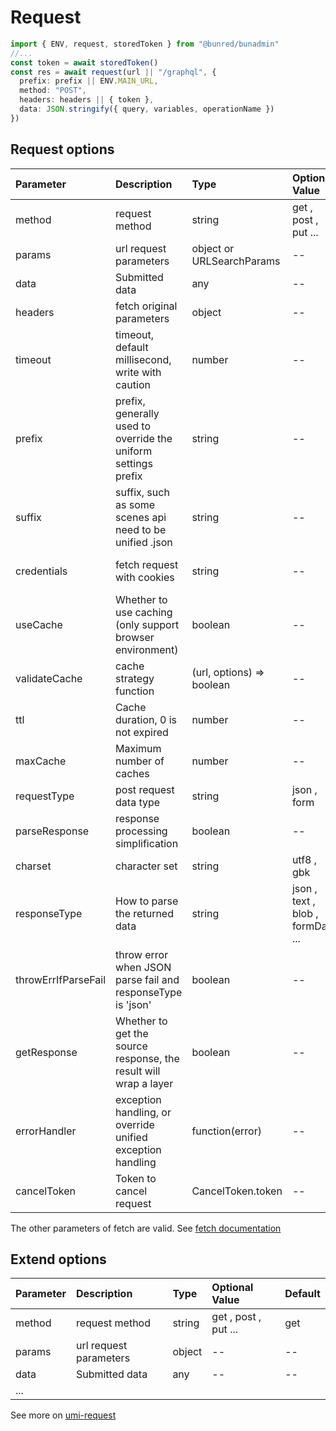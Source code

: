 # Request

``` ts
import { ENV, request, storedToken } from "@bunred/bunadmin"
//...
const token = await storedToken()
const res = await request(url || "/graphql", {
  prefix: prefix || ENV.MAIN_URL,
  method: "POST",
  headers: headers || { token },
  data: JSON.stringify({ query, variables, operationName })
})
```

## Request options

| Parameter           | Description                                                      | Type                      | Optional Value                    | Default                    |
| :------------------ | :--------------------------------------------------------------- | :------------------------ | :-------------------------------- | :------------------------- |
| method              | request method                                                   | string                    | get , post , put ...              | get                        |
| params              | url request parameters                                           | object or URLSearchParams | --                                | --                         |
| data                | Submitted data                                                   | any                       | --                                | --                         |
| headers             | fetch original parameters                                        | object                    | --                                | {}                         |
| timeout             | timeout, default millisecond, write with caution                 | number                    | --                                | --                         |
| prefix              | prefix, generally used to override the uniform settings prefix   | string                    | --                                | --                         |
| suffix              | suffix, such as some scenes api need to be unified .json         | string                    | --                                |
| credentials         | fetch request with cookies                                       | string                    | --                                | credentials: 'same-origin' |
| useCache            | Whether to use caching (only support browser environment)        | boolean                   | --                                | false                      |
| validateCache       | cache strategy function                                          | (url, options) => boolean | --                                | only get request to cache  |
| ttl                 | Cache duration, 0 is not expired                                 | number                    | --                                | 60000                      |
| maxCache            | Maximum number of caches                                         | number                    | --                                | 0(Infinity)                |
| requestType         | post request data type                                           | string                    | json , form                       | json                       |
| parseResponse       | response processing simplification                               | boolean                   | --                                | true                       |
| charset             | character set                                                    | string                    | utf8 , gbk                        | utf8                       |
| responseType        | How to parse the returned data                                   | string                    | json , text , blob , formData ... | json , text                |
| throwErrIfParseFail | throw error when JSON parse fail and responseType is 'json'      | boolean                   | --                                | false                      |
| getResponse         | Whether to get the source response, the result will wrap a layer | boolean                   | --                                | fasle                      |
| errorHandler        | exception handling, or override unified exception handling       | function(error)           | --                                |
| cancelToken         | Token to cancel request                                          | CancelToken.token         | --                                | --                         |

The other parameters of fetch are valid. See [fetch documentation](https://github.github.io/fetch/)

## Extend options

| Parameter | Description            | Type   | Optional Value       | Default |
| :-------- | :--------------------- | :----- | :------------------- | :------ |
| method    | request method         | string | get , post , put ... | get     |
| params    | url request parameters | object | --                   | --      |
| data      | Submitted data         | any    | --                   | --      |
| ...       |

See more on [umi-request](https://github.com/umijs/umi-request)
